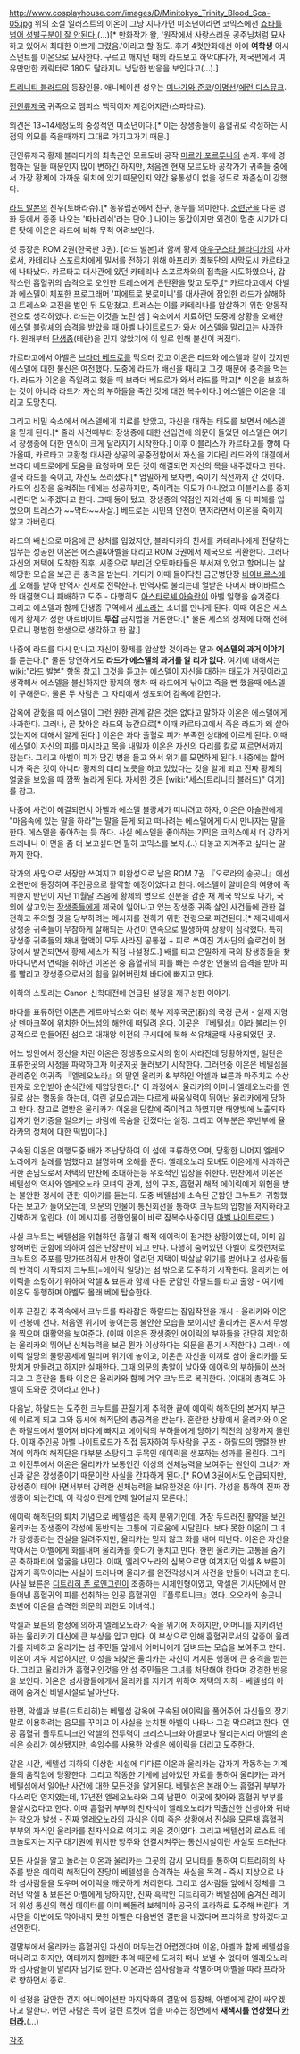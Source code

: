 http://www.cosplayhouse.com/images/D/Minitokyo_Trinity_Blood_Sca-05.jpg
위의 소설 일러스트의 이온이 그냥 지나가던 미소년이라면 코믹스에선 [http://img1.ak.crunchyroll.com/i/spire3/232788fc3e1e3e3fcefc34b09716579d1253667283_full.jpg 쇼타를 넘어 성별구분이 잘 안된다.](…)[* 만화작가 왈, '원작에서 사랑스러운 공주님처럼 묘사하고 있어서 최대한 이쁘게 그렸음.'이라고 할 정도. 후기 4컷만화에선 아예 '''여학생''' 어시스던트를 이온으로 묘사한다. 구르고 깨지던 때의 라드보고 하악대다가, 제국편에서 여유만만한 캐릭터로 180도 달라지니 냉담한 반응을 보인다고(…).]

[[트리니티 블러드]]의 등장인물. 애니메이션 성우는 [[미나가와 준코]]/[[이계윤|이명선]]/[[에런 디스뮤크]].

[[진인류제국]] 귀족으로 멤피스 백작이자 제검어지관(스파타르). 

외견은 13~14세정도의 중성적인 미소년이다.[* 이는 장생종들이 흡혈귀로 각성하는 시점의 외모를 죽을때까지 그대로 가지고가기 때문.]

진인류제국 황제 블라디카의 최측근인 모르도바 공작 [[미르카 포르투나]]의 손자. 후에 경험하는 일들 때문인지 많이 변하긴 하지만, 처음엔 현재 모르도바 공작가가 귀족들 중에서 가장 황제에 가까운 위치에 있기 때문인지 약간 융통성이 없을 정도로 자존심이 강했다.

[[라드 발본]]의 친우(토바라슈).[* 동유럽권에서 친구, 동무를 의미한다. [[소련군]]을 다룬 영화 등에서 종종 나오는 '따바리쉬'라는 단어.] 나이는 동갑이지만 외견이 멈춘 시기가 다른 탓에 이온은 라드에 비해 무척 어려보인다.

첫 등장은 ROM 2권(한국판 3권). [라드 발본]과 함께 황제 [[아우구스타 블라디카]]의 사자로서, [[카테리나 스포르차]]에게 밀서를 전하기 위해 아프리카 최북단의 사막도시 카르타고에 나타났다. 카르타고 대사관에 있던 카테리나 스포르차와의 접촉을 시도하였으나, 갑작스런 흡혈귀의 습격으로 오인한 트레스에게 은탄환을 맞고 도주,[* 카르타고에서 아벨과 에스델이 체포한 프로그래머 '피에트로 봇로미니'를 대사관에 잠입한 라드가 살해하고 트레스와 교전을 벌인 뒤 도망쳤고, 트레스는 이를 카테리나를 암살하기 위한 양동작전으로 생각하였다. 라드는 이것을 노린 셈.] 숙소에서 치료하던 도중에 상황을 오해한 [[에스델 블랑셰]]의 습격을 받았을 때 [[아벨 나이트로드]]가 와서 에스델을 말리고는 사과한다. 원래부터 [[단생종]](테란)을 믿지 않았기에 이 일로 인해 불신이 커졌다.

카르타고에서 아벨은 [[브라더 베드로]]를 막으러 갔고 이온은 라드와 에스델과 같이 갔지만 에스델에 대한 불신은 여전했다. 도중에 라드가 배신을 때리고 그것 때문에 충격을 먹는다. 라드가 이온을 죽일려고 했을 때 브라더 베드로가 와서 라드를 막고[* 이온을 보호하는 것이 아니라 라드가 자신의 부하들을 죽인 것에 대한 복수이다.] 에스델은 이온을 데리고 도망친다.

그리고 비밀 숙소에서 에스델에게 치료를 받았고, 자신을 대하는 태도를 보면서 에스델을 믿게 된다.[* 줄라 사건때부터 장생종에 대한 선입견에 의문이 들었던 에스델은 여기서 장생종에 대한 인식이 크게 달라지기 시작한다.] 이후 이블리스가 카르타고를 향해 다가올때, 카르타고 교황청 대사관 상공의 공중전함에서 자신을 기다린 라드와의 대결에서 브라더 베드로에게 도움을 요청하며 모든 것이 해결되면 자신의 목을 내주겠다고 한다. 결국 라드를 죽이고, 자신도 쓰러졌다.[* 엄밀하게 보자면, 죽이기 직전까지 간 것이다. 라드의 심장을 움켜쥐는 데에는 성공하지만, 죽이려는 의도가 아니었고 이블리스를 중지시킨다면 놔주겠다고 한다. 그때 동이 텄고, 장생종의 약점인 자외선에 둘 다 피해를 입었으며 트레스가 ~~막타~~사살.] 베드로는 시민의 안전이 먼저라면서 이온을 죽이지 않고 가버린다.

라드의 배신으로 마음에 큰 상처를 입었지만, 블라디카의 친서를 카테리나에게 전달하는 임무는 성공한 이온은 에스델&아벨을 대리고 ROM 3권에서 제국으로 귀환한다. 그러나 자신의 저택에 도착한 직후, 시종으로 부리던 오토마타들은 부서져 있었고 할머니는 살해당한 모습을 보곤 큰 충격을 받는다. 게다가 이때 들이닥친 금군병단장 [[바이바르스]]에게 오해를 받아 반역자 신세로 전락한다. 반역자로 불리는데 열받은 나머지 바이바르스와 대결했으나 패배하고 도주 - 다행히도 [[아스타로셰 아슬란]]이 아벨 일행을 숨겨준다. 그리고 에스델과 함께 단생종 구역에서 [[세스]]라는 소녀를 만나게 된다. 이때 이온은 세스에게 황제가 정한 아르바이트 '''투잡''' 금지법을 거론한다.[* 물론 세스의 정체에 대해 전혀 모르니 평범한 학생으로 생각하고 한 말.]

나중에 라드를 다시 만나고 자신이 황제를 암살할 것이라는 말과 '''에스델의 과거 이야기'''를 듣는다.[* 물론 당연하게도 '''라드가 에스델의 과거를 알 리가 없다'''. 여기에 대해서는 wiki:"라드 발본" 항목 참고] 그것을 듣고는 에스델이 자신을 대하는 태도가 거짓이라고 생각해서 에스델을 불신하지만 황제의 행차 때 라드에게 낚이고 죽을 뻔 했을때 에스델이 구해준다. 물론 두 사람은 그 자리에서 생포되어 감옥에 갇힌다.

감옥에 갇혔을 때 에스델이 그런 원한 관계 같은 것은 없다고 말하자 이온은 에스델에게 사과한다. 그러나, 곧 찾아온 라드의 농간으로[* 이때 카르타고에서 죽은 라드가 왜 살아있는지에 대해서 알게 된다.] 이온은 과다 출혈로 피가 부족한 상태에 이르게 된다. 이때 에스델이 자신의 피를 마시라고 목을 내밀자 이온은 자신의 다리를 칼로 찌르면서까지 참는다. 그리고 아벨이 피가 담긴 병을 들고 와서 위기를 모면하게 된다. 나중에는 할머니가 죽은 것이 아니라 황제의 대리 노릇을 하고 있었다는 것을 알게 되고 진짜 황제의 얼굴을 보았을 때 깜짝 놀라게 된다. 자세한 것은 [wiki:"세스(트리니티 블러드)" 여기]를 참고.

나중에 사건이 해결되면서 아벨과 에스델 블랑셰가 떠나려고 하자, 이온은 아슬란에게 "마음속에 있는 말을 하라"는 말을 듣게 되고 떠나려는 에스델에게 다시 만나자는 말을 한다. 에스델을 좋아하는 듯 하다. 사실 에스델을 좋아하는 기믹은 코믹스에서 더 강하게 드러내니 이 면을 좀 더 보고싶다면 필히 코믹스를 보자.(..) 대놓고 지켜주고 싶다는 말까지 한다.

작가의 사망으로 서장만 쓰여지고 미완성으로 남은 ROM 7권 『오로라의 송곳니』에선 오랜만에 등장하여 주인공으로 활약할 예정이었다고 한다. 에스텔이 알비온의 여왕에 즉위한지 반년이 지난 11월달 즈음에 황제의 명으로 신분을 감춘 채 제국 밖으로 나가, 국외에 살고있는 [[장생종]]들에게 제국에 일어나고 있는 장생종 귀족 살인 사건들에 관한 걸 전하고 주의할 것을 당부하려는 메시지를 전하기 위한 전령으로 파견된다.[* 제국내에서 장쟁송 귀족들이 무참하게 살해되는 사건이 연속으로 발생하여 상황이 심각했다. 특히 장생종 귀족들의 채내 혈액이 모두 사라진 공통점 + 피로 쓰여진 기사단의 슬로건이 현장에서 발견되면서 황제 세스가 직접 나설정도.] 배를 타고 은밀하게 국외 장생종들을 찾아다니면서 연락을 취하던 이온은 중 흡혈귀의 피를 빠는 수상한 인물의 습격을 받아 피를 빨리고 장생종으로서의 힘을 잃어버린채 바다에 빠지고 만다.
 

이하의 스토리는 Canon 신학대전에 언급된 설정을 재구성한 이야기.

바다를 표류하던 이온은 게르마닉스와 여러 북부 제후국군(群)의 국경 근처 - 실제 지형상 덴마크쪽에 위치한 어느섬의 해안에 떠밀려 온다. 이곳은 『베텔섬』이라 불리는 인공적으로 만들어진 섬으로 대재앙 이전의 구시대에 북해 석유채굴때 사용되었던 곳.

어느 방안에서 정신을 차린 이온은 장생종으로서의 힘이 사라진데 당황하지만, 일단은 표류한곳의 사정을 파악하고자 이곳저곳 둘러보기 시작한다. 그러던중 이온은 베텔섬을 관리중인 여귀족 『엘레오노라』의 딸인 울리카 & 부하인 악셀과 뵤른과 마주치고 수상한자로 오인받아 순식간에 제압당한다.[* 이 과정에서 울리카의 어머니 엘레오노라를 인질로 삼는 행동을 하는데, 여린 겉모습과는 다르게 싸움실력이 뛰어난 율리카에게 당하고 만다. 참고로 열받은 울리카가 이온을 단칼에 죽이려고 하였지만 태양빛에 노출되자 갑자기 현기증을 일으키는 바람에 목숨을 건졌다는 설정. 그리고 이부분은 후반부에 율라카의 정체에 대한 떡밥이다.] 

구속된 이온은 여행도중 배가 조난당하여 이 섬에 표류하였으며, 당황한 나머지 엘레오노라에게 실례를 범했다고 설명하며 오해를 푼다. 엘레오노라 모녀도 이온에게 사과하곤 귀한 손님으로서 저택의 만찬에 초대하는등 우호적인 입장을 취한다. 만찬에서 이온은 베텔섬의 역사와 엘레오노라 모녀의 관계, 섬의 구조, 흡혈귀 해적 에이릭에게 위협을 받는 불안한 정세에 관한 이야기를 듣는다. 도중 베텔섬에 소속된 군함인 크누트가 귀항했다는 보고가 들어오는데, 의문의 인물이 통신회선을 통하여 크누트의 입항을 저지하라고 긴박하게 알린다. (이 메시지를 전한인물이 바로 잠복수사중이던 [[아벨 나이트로드]].)

사실 크누트는 베텔섬을 위협하던 흡혈귀 해적 에이릭이 점거한 상황이였는데, 이미 입항해버린 군함에 의하여 섬은 난장판이 되고 만다. 다행히 숨어있던 아벨이 로켓런처로 크누트의 주포를 망가뜨려줘서 만찬이 열리던 저택이 박살날 위기를 벋어나고 섬사람들의 반격이 시작되자 크누트(=에이릭 일당)는 섬 밖으로 도주하기 시작한다. 울리카는 에이릭을 소탕하기 위하여 악셀 & 뵤른과 함께 다른 군함인 하랄드를 타고 출항 - 여기에 이온도 동행하며 아벨도 몰래 베에 탑승한다.

이후 끈질긴 추격속에서 크누트를 따라잡은 하랄드는 잡입작전을 개시 - 울리카와 이온이 선봉에 선다. 처음엔 위기에 놓이는등 불안한 모습을 보이지만 울리카는 혼자서 무쌍을 찍으며 대활약을 보여준다. (이때 이온은 장생종인 에이릭의 부하들을 간단히 제압하는 울리카의 뛰어난 신체능력을 보곤 뭔가 이상하다는 의문을 품기 시작한다.) 그러나 에이릭 일당의 물량공세에 밀리며 위기에 놓이고, 이온은 자신을 미끼로 삼아 울리카를 도망치게 만들려고 하지만 실패한다. 그때 의문의 총알이 날아와 에이릭의 부하들이 쓰러지고 그 혼란을 틈타 이온은 울리카와 함께 겨우 크누트로 복귀한다. (이대의 총격도 아벨이 도와준 것이라고 한다.)

다음날, 하랄드는 도주한 크누트를 끈질기게 추적한 끝에 에이릭 해적단의 본거지 부근에 이르게 되고 그와 동시에 해적단의 총공격을 받는다. 혼란한 상황에서 울리카와 이온은 하랄드에서 떨어져 바다에 빠지고 에이릭의 부하들에게 당하기 직전의 상황까지 몰린다. 이때 주인공 아벨 나이트로드가 직접 등자하여 두사람을 구조 - 하랄드의 맹렬한 반격에 의하여 해적단은 대부분 소탕되고 두목인 에이릭을 생포하는 성과를 올린다. 그리고 이전투에서 이온은 울리카가 보통인간 이상의 신체능력을 보여주는 원인이 그녀가 자신과 같은 장생종이기 때문이란 사실을 간파하게 된다.[* ROM 3권에서도 언급되지만, 장생종이 태어나면서부터 강력한 신체능력을 보유한것은 아니다. 각성을 통하여 진짜 장생종이 되는건데, 이 각성이란게 언제 일어날지 모른다.]  

에이릭 해적단의 퇴치 기념으로 베텔섬은 축제 분위기인데, 가장 두드러진 활약을 보인 울리카는 장생종의 각성에 동반되는 고통에 괴로움에 시달린다. 보다 못한 이온이 그녀가 장생종라는 진실을 알려주지만, 울리카는 믿지 않고 화를 내며 떠난다. 이온은 자신을 막아서는 아벨에게 화를내며 울리카를 쫓다가 놓치고 만다. 한편 울리카는 고통을 숨기곤 축하파티에 얼굴을 내민다. 이때, 엘레오노라의 심복으로만 여겨지던 악셀 & 뵤른이 갑자기 흑막이라는 사실이 드러나며 울리카를 완전각성시켜 사건을 만들어 내려고 한다. (사실 뵤른은 [[디트리히 폰 로엔그린]]이 조종하는 시체인형이였고, 악셀은 기사단에서 만들어낸 흡혈귀의 피를 섭취하는 인공 흡혈귀인 『플루트니크』였다. 오오라의 송곳니 초반에 이온을 습격한 의문의 괴한도 이녀석.)

악셀과 뵤른의 함정에 의하여 엘레오노라가 죽을 위기에 처하지만, 어머니를 지키려던 하는 울리카가 대신에 큰 부상을 입고 만다. 이 부상으로 인해 흡혈귀로서의 갈증이 울리카를 지배하고 울리카는 섬 주민들 앞에서 어머니에게 덤벼드는 모습을 보여주고 만다. 이온이 겨우 제압하지만, 이성을 되찾은 울리카는 자신이 저지른 행동에 큰 충격을 받는다. 그리고 울리카가 흡혈귀인것을 안 섬 주민들은 그녀를 처단해야 한다며 강경한 반응을 보인다. 이온은 섬사람들에게서 울리카를 지키기 위하여 저택의 지하 - 베텔섬의 아래에 숨겨진 비밀시설로 달아난다.  

한편, 악셀과 뵤른(드트리히)는 베텔섬 감옥에 구속된 에이릭을 풀어주어 자신들의 장기말로 이용하려는 음모를 꾸미고 이 사실을 눈치챈 아벨이 나타나 그걸 막으려고 한다. 인공 흡혈귀 플루트니크인 악셀의 전투력이 크레스니크화 아벨보다 딸리는지라 아벨의 손쉬은 승리가 예상됐지만, 속임수를 사용한 악셀은 에이릭을 대리고 도주한다.

같은 시간, 베텔섬 지하의 이상한 시설에 다다른 이온과 울리카는 갑자기 작동하는 기계들의 움직임에 당황한다. 그리고 작동한 기계에 남아있던 자료를 통하여 울리카는 과거 베텔섬에서 일어난 사건에 대한 모든것을 알게된다. 베텔섬은 본래 어느 흡혈귀 부부가 다스리던 영지였는데, 17년전 엘레오노라와 그의 남편이 이곳에 찾아와 흡혈귀 부부를 몰살시켰다고 한다. 이때 흡혈귀 부부의 친자식이 엘레오노라가 막출산한 신생아와 뒤바는 착오가 발생 - 진짜 엘레오노라의 자식은 이미 죽은 상황에서 진실을 모른채 흡혈귀 부부의 자식인 울리카를 친자식으로 여기고 키운 것이였다. 그리고 베텔섬의 로스트 테크놀로지는 지구 대기권에 위치한 방주와 연결시켜주는 통신시설이란 사실도 드러난다. 

모든 사실을 알고 놀라는 이온과 울리카는 그곳의 감시 모니터를 통하여 디트리히의 사주를 받은 에이릭 해적단의 잔당이 베텔섬을 습격하는 사실을 목격 - 즉시 지상으로 나와 섬사람들을 도우며 에이릭을 깨긋하게 처리한다. 그리고 섬사람들 앞에서 정체를 그러낸 악셀 & 뵤른은 아벨에게 당하지만, 진짜 흑막인 디트리히가 베텔섬에 숨겨진 레이저 위성 통신의 핵심 데이터를 이미 빼돌려 보헤미아 공국의 프라하로 도주해 버린다. 기사단을 이번에도 막아내지 못한 아벨은 다음번엔 결판을 내겠다며 프라하로 향하겠다고 선언한다. 

결말부에서 울리카는 흡혈귀인 자신이 머무는건 어렵겠다며 이온, 아벨과 함께 베텔섬을 떠나려고 하지만, 여태까지 함께한 추억 때문에 도저히 떠나 보낼 수 없다며 엘레오노라와 섬사람들이 말리자 남기로 한다. 이온과은 섬사람들과 작별하며 아벨을 따라 프라하로 향하면서 종료. 

이 설정을 감안한 건지 애니메이션판 마지막화의 결말에 등장해, 아벨에게 같이 싸우겠다고 말한다. 어떤 사람은 목에 걸린 로켓에 입을 마추는 장면에서 '''새색시를 연상했다 [[카더라]].'''(...)

[[각주]]
